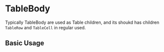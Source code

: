 
<Meta of={TableBodyStories} />

# TableBody
  Typically TableBody are used as Table children, and its shoukd has children `TableRow` and `TableCell` in regular used.

## Basic Usage

<Canvas of={TableBodyStories.BasicUsage} />

<RenderHtmlMarkup of={TableBodyStories.BasicUsage} />
